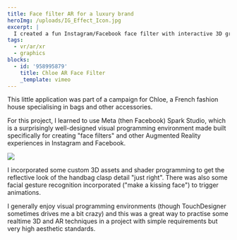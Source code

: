 ```yaml
---
title: Face filter AR for a luxury brand
heroImg: /uploads/IG_Effect_Icon.jpg
excerpt: |
  I created a fun Instagram/Facebook face filter with interactive 3D graphics.
tags:
  - vr/ar/xr
  - graphics
blocks:
  - id: '958995879'
    title: Chloe AR Face Filter
    _template: vimeo
---
```


This little application was part of a campaign for Chloe, a French fashion house specialising in bags and other accessories.

For this project, I learned to use Meta (then Facebook) Spark Studio, which is a surprisingly well-designed visual programming environment made built specifically for creating "face filters" and other Augmented Reality experiences in Instagram and Facebook.

![](</uploads/Image from iOS.png>)

I incorporated some custom 3D assets and shader programming to get the reflective look of the handbag clasp detail "just right". There was also some facial gesture recognition incorporated ("make a kissing face") to trigger animations.

I generally enjoy visual programming environments (though TouchDesigner sometimes drives me a bit crazy) and this was a great way to practise some realtime 3D and AR techniques in a project with simple requirements but very high aesthetic standards.
